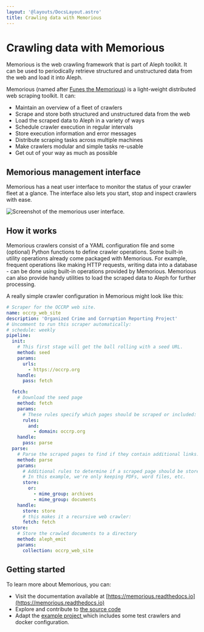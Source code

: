 ```yaml
---
layout: '@layouts/DocsLayout.astro'
title: Crawling data with Memorious
---
```


# Crawling data with Memorious

<p class="lead">
  Memorious is the web crawling framework that is part of Aleph toolkit. It can be used to periodically retrieve structured and unstructured data from the web and load it into Aleph.
</p>

Memorious (named after [Funes the Memorious](https://en.wikipedia.org/wiki/Funes_the_Memorious)) is a light-weight distributed web scraping toolkit. It can:

- Maintain an overview of a fleet of crawlers
- Scrape and store both structured and unstructured data from the web
- Load the scraped data to Aleph in a variety of ways
- Schedule crawler execution in regular intervals
- Store execution information and error messages
- Distribute scraping tasks across multiple machines
- Make crawlers modular and simple tasks re-usable
- Get out of your way as much as possible

## Memorious management interface

Memorious has a neat user interface to monitor the status of your crawler fleet at a glance. The interface also lets you start, stop and inspect crawlers with ease.

<Image
  src="/assets/memorious-ui.png"
  alt="Screenshot of the memorious user interface."
/>

## How it works

Memorious crawlers consist of a YAML configuration file and some (optional) Python functions to define crawler operations. Some built-in utility operations already come packaged with Memorious. For example, frequent operations like making HTTP requests, writing data into a database - can be done using built-in operations provided by Memorious. Memorious can also provide handy utilities to load the scraped data to Aleph for further processing.

A really simple crawler configuration in Memorious might look like this:

```yaml
# Scraper for the OCCRP web site.
name: occrp_web_site
description: 'Organized Crime and Corruption Reporting Project'
# Uncomment to run this scraper automatically:
# schedule: weekly
pipeline:
  init:
    # This first stage will get the ball rolling with a seed URL.
    method: seed
    params:
      urls:
        - https://occrp.org
    handle:
      pass: fetch

  fetch:
    # Download the seed page
    method: fetch
    params:
      # These rules specify which pages should be scraped or included:
      rules:
        and:
          - domain: occrp.org
    handle:
      pass: parse
  parse:
    # Parse the scraped pages to find if they contain additional links.
    method: parse
    params:
      # Additional rules to determine if a scraped page should be stored or not.
      # In this example, we're only keeping PDFs, word files, etc.
      store:
        or:
          - mime_group: archives
          - mime_group: documents
    handle:
      store: store
      # this makes it a recursive web crawler:
      fetch: fetch
  store:
    # Store the crawled documents to a directory
    method: aleph_emit
    params:
      collection: occrp_web_site
```

## Getting started

To learn more about Memorious, you can:

- Visit the documentation available at [https://memorious.readthedocs.io](https://memorious.readthedocs.io)
- Explore and contribute to [the source code](https://github.com/alephdata/visdesktop)
- Adapt the [example project ](https://github.com/alephdata/memorious/tree/master/example)which includes some test crawlers and docker configuration.
